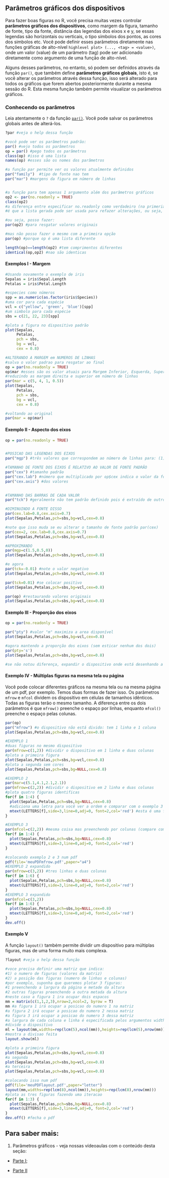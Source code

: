 ## Parâmetros gráficos dos dispositivos {#par-graficos}

Para fazer boas figuras no R, você precisa muitas vezes controlar **parâmetros gráficos dos dispositivos**, como margem da figura, tamanho de fonte, tipo da fonte, distância das legendas dos eixos x e y, se essas legendas são horizontais ou verticais, o tipo símbolos dos pontos, as cores dos simbolos etc.
Você pode definir esses parâmetros diretamente nas funções gráficas de alto-nível `highlevel plot> (..., <tag> = <value>)`, onde um valor (value) de um parâmetro (tag) pode ser adicionado diretamente como argumento de uma função de alto-nível.

Alguns desses parâmetros, no entanto, só podem ser definidos através da função `par()`, que também define **parâmetros gráficos globais**, isto é, se você alterar os parâmetros através dessa função, isso será alterado para todos os gráficos que forem abertos posteriormente durante a mesma sessão do R.
Esta mesma função também permite visualizar os parâmetros gráficos.  

### Conhecendo os parâmetros

Leia atentamente o `?` da função [`par()`](http://stat.ethz.ch/R-manual/R-devel/library/graphics/html/par.html).
Você pode salvar os parâmetros globais antes de alterá-los.  

```r
?par #veja o help dessa função

#você pode ver os parâmetros padrão:
par() #vejo todos os parâmetros
op = par() #pego todos os parâmetros
class(op) #isso é uma lista
names(op) #esses são os nomes dos parâmetros

#a função par permite ver os valores atualmente definidos
par("family")  #tipo de fonte nao tem 
par("mar") #margens da figura em número de linhas


#a função para tem apenas 1 argumento além dos parâmetros gráficos
op2 <- par(no.readonly = TRUE)
class(op2)
#a diferença entre especificar no.readonly como verdadeiro (na primeria opção não especificada acima, o padrão é FALSE) 
#é que a lista gerada pode ser usada para refazer alterações, ou seja, para resgatar os parâmetros gráficos padrão.

#ou seja, posso fazer:
par(op2) #para resgatar valores originais

#mas não posso fazer o mesmo com a primeira opção
par(op) #porque op é uma lista diferente

length(op)==length(op2) #tem comprimentos diferentes
identical(op,op2) #nao são identicas
``` 

#### Exemplos I - Margem

```r
#Usando novamente o exemplo de iris
Sepalas = iris$Sepal.Length
Petalas = iris$Petal.Length

#especies como números
spp = as.numeric(as.factor(iris$Species))
#uma cor para cada espécie
vcl = c("yellow", 'green', 'blue')[spp]
#um simbolo para cada espécie
sbs = c(21, 22, 23)[spp]

#plota a figura no dispositivo padrão
plot(Sepalas,
     Petalas,
     pch = sbs,
     bg = vcl,
     cex = 0.8)

#ALTERANDO A MARGEM em NUMEROS DE LINHAS
#salva o valor padrao para resgatar ao final
op = par(no.readonly = TRUE)
op$mar #esses são os valor atuais para Margem Inferior, Esquerda, Superior e Direita, respectivamente. #quando se referir a margem todos os parâmetros seguem a ordem ANTI-HORÁRIA iniciando na margem inferior
#reduzindo as margem direita e superior em número de linhas
par(mar = c(5, 4, 1, 0.5))
plot(Sepalas,
     Petalas,
     pch = sbs,
     bg = vcl,
     cex = 0.8)

#voltando ao original
par(mar = op$mar)
```

#### Exemplo II - Aspecto dos eixos

```r
op = par(no.readonly = TRUE)


#POSICAO DAS LEGENDAS DOS EIXOS
par("mgp") #três valores que correspondem ao número de linhas para: (1) Titulo dos Eixos; (2) valores dos eixos; (3) linha dos eixos

#TAMANHO DE FONTE DOS EIXOS É RELATIVO AO VALOR DE FONTE PADRÃO
par("cex") #tamanho padrão
par("cex.lab") #número que multiplicado por op$cex indica o valor da fonte dos títulos dos eixos
par("cex.axis") #dos valores
 

#TAMANHO DAS BARRAS DE CADA VALOR
par("tck") #geralmente não tem padrão definido pois é extraído de outros valores automaticamente, mas você pode controlar isso

#DIMINUINDO A FONTE DISSO 
par(cex.lab=0.8,cex.axis=0.7)
plot(Sepalas,Petalas,pch=sbs,bg=vcl,cex=0.8)

#note que isso muda se eu alterar o tamanho de fonte padrão par(cex)
par(cex=2, cex.lab=0.8,cex.axis=0.7)
plot(Sepalas,Petalas,pch=sbs,bg=vcl,cex=0.8)

#APROXIMANDO
par(mgp=c(1.5,0.5,0))
plot(Sepalas,Petalas,pch=sbs,bg=vcl,cex=0.8)

#e agora
par(tck=-0.01) #note o valor negativo
plot(Sepalas,Petalas,pch=sbs,bg=vcl,cex=0.8)

par(tck=0.01) #se colocar positivo
plot(Sepalas,Petalas,pch=sbs,bg=vcl,cex=0.8)

par(op) #restaurando valores originais
plot(Sepalas,Petalas,pch=sbs,bg=vcl,cex=0.8)
```

#### Exemplo III - Proporção dos eixos

```r
op = par(no.readonly = TRUE)

par("pty") #valor "m" maximiza a area disponível  
plot(Sepalas,Petalas,pch=sbs,bg=vcl,cex=0.8)

#agora mantendo a proporção dos eixos (sem esticar nenhum dos dois)
par(pty='s')
plot(Sepalas,Petalas,pch=sbs,bg=vcl,cex=0.8)

#se não notou diferença, expandir o dispositivo onde está desenhando a figura
```

#### Exemplo IV - Múltiplas figuras na mesma tela ou página

Você pode colocar diferentes gráficos na mesma tela ou na mesma página de um pdf, por exemplo. Temos duas formas de fazer isso.
Os parâmetros `mfrow` e `mfcol` dividem os dispositivo em células de tamanhos idênticos.
Todas as figuras terão o mesmo tamanho.
A diferença entre os dois parâmetros é que `mfrow()` preenche o espaço por linhas, enquanto `mfcol()` preenche o espaço pelas colunas.  

```r
par(op)
par("mfrow") #o dispositivo não está divido: tem 1 linha e 1 coluna
plot(Sepalas,Petalas,pch=sbs,bg=vcl,cex=0.8)

#EXEMPLO 1
#duas figuras no mesmo dispositivo
par(mfrow=c(1,2)) #dividir o dispositivo em 1 linha e duas colunas
#plota a primeira figura
plot(Sepalas,Petalas,pch=sbs,bg=vcl,cex=0.8)
#plota a segunda sem cores
plot(Sepalas,Petalas,pch=sbs,bg=NULL,cex=0.8)

#EXEMPLO 2
par(mar=c(5.1,4.1,2.1,2.1))
par(mfrow=c(2,2)) #dividir o dispositivo em 2 linha e duas colunas
#plota quatro figuras identificas
for(f in 1:4) {
  plot(Sepalas,Petalas,pch=sbs,bg=NULL,cex=0.8)
  #adiciona uma letra para você ver a ordem e comparar com o exemplo 3
  mtext(LETTERS[f],side=3,line=0,adj=0, font=2,col='red') #esta é uma função de baixo nível que falaremos depois
}

#EXEMPLO 3
par(mfcol=c(2,2)) #mesma coisa mas preenchendo por colunas (compare com a figura acima)
for(f in 1:4) {
  plot(Sepalas,Petalas,pch=sbs,bg=NULL,cex=0.8)
  mtext(LETTERS[f],side=3,line=0,adj=0, font=2,col='red')
}

#colocando exemplo 2 e 3 num pdf
pdf(file='meuPDFmfrow.pdf',paper="a4")
#EXEMPLO 2 expandido
par(mfrow=c(3,2)) #tres linhas e duas colunas
for(f in 1:6) {
  plot(Sepalas,Petalas,pch=sbs,bg=NULL,cex=0.8)
  mtext(LETTERS[f],side=3,line=0,adj=0, font=2,col='red')
}
#EXEMPLO 3 expandido
par(mfcol=c(3,2)) 
for(f in 1:6) {
  plot(Sepalas,Petalas,pch=sbs,bg=NULL,cex=0.8)
  mtext(LETTERS[f],side=3,line=0,adj=0, font=2,col='red')
}
dev.off()
```

#### Exemplo V

A função `layout()` também permite dividir um dispositivo para múltiplas figuras, mas de uma forma muito mais complexa.  

```r
?layout #veja o help dessa função

#voce precisa definir uma matriz que indica:
#1) o numero de figuras (valores da matriz)
#2) a posição das figuras (numero de linhas e colunas)
#por exemplo, suponha que queremos plotar 3 figuras:
#1 preenchendo a largura da página e metade da altura
#2 outras figuras preenchendo a outra metada da altura
#neste caso a figura 1 ira ocupar dois espacos
mm = matrix(c(1,1,2,3),nrow=2,ncol=2, byrow = T)
mm #a figura 1 irá ocupar a posicao do numero 1 na matriz
#a figura 2 irá ocupar a posicao do numero 2 nessa matriz
#a figura 3 irá ocupar a posicao do numero 3 dessa matriz
#a largura de cada coluna e linha é especificada pelos argumentos widths e heights e usaremos a função lcm() para especificar isso em centímetros
#divide o dispositivo
ml = layout(mm,widths=rep(lcm(5),ncol(mm)),heights=rep(lcm(5),nrow(mm)))
#mostra a divisao feita
layout.show(ml)

#plota a primeira figura
plot(Sepalas,Petalas,pch=sbs,bg=vcl,cex=0.8)
#a segunda
plot(Sepalas,Petalas,pch=sbs,bg=vcl,cex=0.8)
#a terceira
plot(Sepalas,Petalas,pch=sbs,bg=vcl,cex=0.8)

#colocando isso num pdf
pdf(file='meuPDFlayout.pdf',paper="letter")
layout(mm,widths=rep(lcm(8),ncol(mm)),heights=rep(lcm(8),nrow(mm)))
#plota as tres figuras fazendo uma iteracao
for(f in 1:3) { 
  plot(Sepalas,Petalas,pch=sbs,bg=NULL,cex=0.8)
  mtext(LETTERS[f],side=3,line=0,adj=0, font=2,col='red')
}
dev.off() #fecha o pdf
```

## Para saber mais: {#sabermais-par-graficos}

(@) Parâmetros gráficos - veja nossas vídeoaulas com o conteúdo desta seção:

  * [Parte I](http://www.botanicaamazonica.wiki.br/labotam/lib/exe/fetch.php?media=bot89:precurso:3plot:video01_bot89-2020-04-13_08.47.11.mp4);
  
  * [Parte II](http://www.botanicaamazonica.wiki.br/labotam/lib/exe/fetch.php?media=bot89:precurso:3plot:video01_bot89-2020-04-13_09.17.45.mp4)
